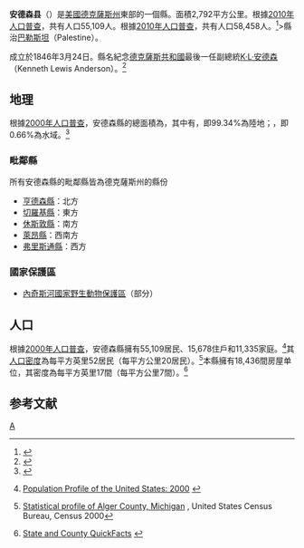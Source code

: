 {{noteTA
|T=zh-hans:安德森县 (得克萨斯州);zh-hk:安德森縣 (德克薩斯州);zh-tw:安德孫郡 (德克薩斯州);
|1=zh-hans:县;zh-hk:縣;zh-tw:郡;
}}

{{Otheruses|安德森縣|subject=美國德克薩斯州的一個縣|other=同名的縣}}
<!--[[File:Map_of_Texas_highlighting_Anderson_County.svg|250px]]-->
{{Infobox U.S. County
| county = 安德森縣
| state = 德克薩斯州
| en county = Anderson County
| en state = Texas
| seal =               <!--image of county seal -->
| founded = 1846年
| founded year = 1846
| founded date =       <!-- optional, syntax is: February 1 -->
| seat = [[巴勒斯坦_(德克薩斯州)|巴勒斯坦]]
| largest city wl = [[巴勒斯坦_(德克薩斯州)|巴勒斯坦]]
| area mi = 1078
| area km = 2792
| area land mi = 1071
| area land km = 2773
| area water mi = 7
| area water km = 19
| area percentage = 0.66%
| census yr = 2010
| pop = 58458
| density mi = 52
| density km = 20
| time zone = 北美中部時區
| UTC offset = -6
| DST offset = -5
| footnotes = 
| web = www.co.anderson.tx.us/
| named for = K·L·安德森（[[Kenneth_Lewis_Anderson|Kenneth L. Anderson]]）
}}
'''安德森县'''（{{lang-en|Anderson County}}）是[[美國|美國]][[德克薩斯州|德克薩斯州]]東部的一個縣。面積2,792平方公里。根據[[美國2000年人口普查|2010年人口普查]]，共有人口55,109人。{{GR|2}}根據[[美國2010年人口普查|2010年人口普查]]，共有人口58,458人。<ref>{{Cite web |url=http://factfinder2.census.gov/ |title=2010 census factfinder2 |access-date=2013-08-08 |archive-date=2013-09-11 |archive-url=https://web.archive.org/web/20130911234518/http://factfinder2.census.gov/ |dead-url=no }}</ref>>縣治[[巴勒斯坦_(德克薩斯州)|巴勒斯坦]]（Palestine）。{{GR|6}}

成立於1846年3月24日。縣名紀念[[德克薩斯共和國|德克薩斯共和國]]最後一任副總統[[K·L·安德森|K·L·安德森]]（Kenneth Lewis Anderson）。<ref>{{Cite web |url=http://www.tshaonline.org/handbook/online/articles/hca01 |title=德克薩斯百科全書 |access-date=2016-03-24 |archive-date=2020-08-19 |archive-url=https://web.archive.org/web/20200819223931/https://tshaonline.org/handbook/online/articles/hca01 |dead-url=no }}</ref>{{GR|3}}

==地理==
根據[[2000年美国人口普查|2000年人口普查]]，安德森縣的總面積為{{convert|1078|sqmi}}，其中有{{convert|1071|sqmi}}，即99.34%為陸地；{{convert|7|sqmi}}，即0.66%為水域。<ref>{{cite web
  |url=http://www.census.gov/tiger/tms/gazetteer/county2k.txt
  |title=Census 2000 U.S. Gazetteer Files: Counties
  |publisher=United States Census
  |accessdate=2011-02-13
  |archive-url=https://www.webcitation.org/68EB8WXmf?url=http://www.census.gov/tiger/tms/gazetteer/county2k.txt
  |archive-date=2012-06-06
  |dead-url=yes
  }}</ref>

===毗鄰縣===
所有安德森縣的毗鄰縣皆為德克薩斯州的縣份
*[[亨德森縣_(德克薩斯州)|亨德森縣]]：北方
*[[切羅基縣_(德克薩斯州)|切羅基縣]]：東方
*[[休斯敦縣_(德克薩斯州)|休斯敦縣]]：南方
*[[萊昂縣_(德克薩斯州)|萊昂縣]]：西南方
*[[弗里斯通縣_(德克薩斯州)|弗里斯通縣]]：西方

===國家保護區===
*[[內奇斯河國家野生動物保護區|內奇斯河國家野生動物保護區]]（部分）

==人口==
{{USCensusPop
|1850= 2684
|1860= 10398
|1870= 9229
|1880= 17395
|1890= 20923
|1900= 28015
|1910= 29650
|1920= 34318
|1930= 34643
|1940= 37092
|1950= 31875
|1960= 28162
|1970= 27789
|1980= 38381
|1990= 48024
|2000= 55109
|2010= 58458
| footnote=<ref>{{cite web|url=http://www.census.gov/population/www/censusdata/cencounts/files/ca190090.txt|title=1900-1990 census data|publisher=United States Census Bureau|accessdate=2013-05-06|archive-date=2013-06-18|archive-url=https://web.archive.org/web/20130618102118/http://www.census.gov/population/www/censusdata/cencounts/files/ca190090.txt|dead-url=no}}</ref><ref>{{cite web |url=http://factfinder2.census.gov |title=American FactFinder |publisher=Factfinder2.census.gov |date= |accessdate=2013-02-16 |archive-date=2013-09-11 |archive-url=https://web.archive.org/web/20130911234518/http://factfinder2.census.gov/ |dead-url=no }}</ref><ref>{{cite web |url=http://mapserver.lib.virginia.edu/ |title=University of Virginia Library |publisher=Mapserver.lib.virginia.edu |date= |accessdate=2013-02-16 |archive-date=2012-08-11 |archive-url=https://web.archive.org/web/20120811110448/http://mapserver.lib.virginia.edu/ |dead-url=no }}</ref>
|}}

根據[[2000年美國人口普查|2000年人口普查]]{{GR|2}}，安德森縣擁有55,109居民、15,678住戶和11,335家庭。<ref>{{en}}[http://www.census.gov/population/www/pop-profile/profile2000.html Population Profile of the United States: 2000] {{Wayback|url=http://www.census.gov/population/www/pop-profile/profile2000.html |date=20040113065424 }}</ref>其[[人口密度|人口密度]]為每平方英里52居民（每平方公里20居民）。<ref>[http://censtats.census.gov/data/MI/05026003.pdf Statistical profile of Alger County, Michigan] {{Wayback|url=http://censtats.census.gov/data/MI/05026003.pdf |date=20120407012422 }}, United States Census Bureau, Census 2000</ref>本縣擁有18,436間房屋单位，其密度為每平方英里17間（每平方公里7間）。<ref>{{en}}[http://quickfacts.census.gov/qfd/ State and County QuickFacts] {{Wayback|url=http://quickfacts.census.gov/qfd/ |date=20040401125638 }}</ref>

==参考文献==
<div class="references-small">
<references />
</div>

[[Category:得克萨斯州行政区划|A]]
{{Texas}}
